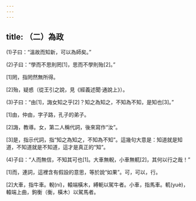 ```yaml
---
---
---
```

title: （二）為政
---



(1)子曰：“溫故而知新，可以為師矣。”

(2)子曰：“學而不思則罔[1]，思而不學則殆[2]。”

[1]罔，指罔然無所得。

[2]殆，疑惑（從王引之說，見《經義述聞·通說上》）。

(3)子曰：“由[1]，誨女知之乎[2]？知之為知之，不知為不知，是知也[3]。”

[1]由，仲由，字子路，孔子的弟子。

[2]誨，教導。女，第二人稱代詞，後來寫作“汝”。

[3]是，指示代詞，指“知之為知之，不知為不知”。這幾句大意是：知道就是知道，不知道就是不知道，這才是真正的“知”。

(4)子曰：“人而無信，不知其可也[1]。大車無輗，小車無軏[2]，其何以行之哉！”

[1]而，連詞，這裡含有假設的意思，等於說“如果”。可，可以，行。

[2]大車，指牛車。輗(ní)，轅端橫木，縛軛以駕牛者。小車，指馬車。軏(yuè)，轅端上曲，鉤衡（衡，橫木）以駕馬者。